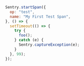 ```javascript {"onboardingOptions": {"performance": "1-4, 12"}}
Sentry.startSpan({
  op: "test",
  name: "My First Test Span",
}, () => {
  setTimeout(() => {
    try {
      foo();
    } catch (e) {
      Sentry.captureException(e);
    }
  }, 99);
});
```
